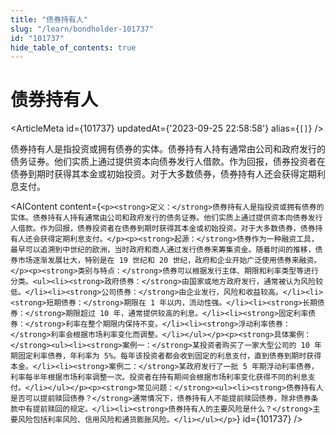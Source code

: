 ```yaml
---
title: "债券持有人"
slug: "/learn/bondholder-101737"
id: "101737"
hide_table_of_contents: true
---
```



# 债券持有人

<ArticleMeta id={101737} updatedAt={'2023-09-25 22:58:58'} alias={`[]`} />
<div className='border-solid border-b border-t-0 my-4 border-[var(--ifm-color-gray-300)]' />

债券持有人是指投资或拥有债券的实体。债券持有人持有通常由公司和政府发行的债务证券。他们实质上通过提供资本向债券发行人借款。作为回报，债券投资者在债券到期时获得其本金或初始投资。对于大多数债券，债券持有人还会获得定期利息支付。

<AIContent content={`<p><strong>定义：</strong>债券持有人是指投资或拥有债券的实体。债券持有人持有通常由公司和政府发行的债务证券。他们实质上通过提供资本向债券发行人借款。作为回报，债券投资者在债券到期时获得其本金或初始投资。对于大多数债券，债券持有人还会获得定期利息支付。</p><p><strong>起源：</strong>债券作为一种融资工具，最早可以追溯到中世纪的欧洲，当时政府和商人通过发行债券来筹集资金。随着时间的推移，债券市场逐渐发展壮大，特别是在 19 世纪和 20 世纪，政府和企业开始广泛使用债券来融资。</p><p><strong>类别与特点：</strong>债券可以根据发行主体、期限和利率类型等进行分类。<ul><li><strong>政府债券：</strong>由国家或地方政府发行，通常被认为风险较低。</li><li><strong>公司债券：</strong>由企业发行，风险和收益较高。</li><li><strong>短期债券：</strong>期限在 1 年以内，流动性强。</li><li><strong>长期债券：</strong>期限超过 10 年，通常提供较高的利息。</li><li><strong>固定利率债券：</strong>利率在整个期限内保持不变。</li><li><strong>浮动利率债券：</strong>利率会根据市场利率变化而调整。</li></ul></p><p><strong>具体案例：</strong><ul><li><strong>案例一：</strong>某投资者购买了一家大型公司的 10 年期固定利率债券，年利率为 5%。每年该投资者都会收到固定的利息支付，直到债券到期时获得本金。</li><li><strong>案例二：</strong>某政府发行了一批 5 年期浮动利率债券，利率每半年根据市场利率调整一次。投资者在持有期间会根据市场利率变化获得不同的利息支付。</li></ul></p><p><strong>常见问题：</strong><ul><li><strong>债券持有人是否可以提前赎回债券？</strong>通常情况下，债券持有人不能提前赎回债券，除非债券条款中有提前赎回的规定。</li><li><strong>债券持有人的主要风险是什么？</strong>主要风险包括利率风险、信用风险和通货膨胀风险。</li></ul></p>`} id={101737} />
